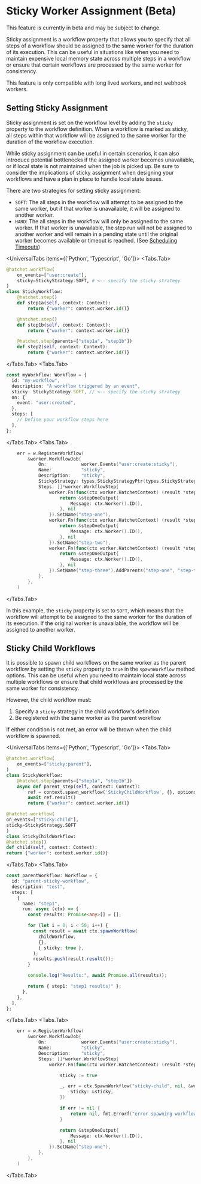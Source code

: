 
# Sticky Worker Assignment (Beta)

<Callout type="info">
  This feature is currently in beta and may be subject to change.
</Callout>

Sticky assignment is a workflow property that allows you to specify that all steps of a workflow should be assigned to the same worker for the duration of its execution. This can be useful in situations like when you need to maintain expensive local memory state across multiple steps in a workflow or ensure that certain workflows are processed by the same worker for consistency.

<Callout type="warn">
  This feature is only compatible with long lived workers, and not webhook
  workers.
</Callout>

## Setting Sticky Assignment

Sticky assignment is set on the workflow level by adding the `sticky` property to the workflow definition. When a workflow is marked as sticky, all steps within that workflow will be assigned to the same worker for the duration of the workflow execution.

<Callout type="warning">
  While sticky assignment can be useful in certain scenarios, it can also
  introduce potential bottlenecks if the assigned worker becomes unavailable, or
  if local state is not maintained when the job is picked up. Be sure to
  consider the implications of sticky assignment when designing your workflows
  and have a plan in place to handle local state issues.
</Callout>

There are two strategies for setting sticky assignment:

- `SOFT`: The all steps in the workflow will attempt to be assigned to the same worker, but if that worker is unavailable, it will be assigned to another worker.
- `HARD`: The all steps in the workflow will only be assigned to the same worker. If that worker is unavailable, the step run will not be assigned to another worker and will remain in a pending state until the original worker becomes available or timeout is reached. (See [Scheduling Timeouts](../timeouts.mdx))

<UniversalTabs items={['Python', 'Typescript', 'Go']}>
  <Tabs.Tab>

```python
@hatchet.workflow(
    on_events=["user:create"],
    sticky=StickyStrategy.SOFT, # <-- specify the sticky strategy
)
class StickyWorkflow:
    @hatchet.step()
    def step1a(self, context: Context):
        return {"worker": context.worker.id()}

    @hatchet.step()
    def step1b(self, context: Context):
        return {"worker": context.worker.id()}

    @hatchet.step(parents=["step1a", "step1b"])
    def step2(self, context: Context):
        return {"worker": context.worker.id()}

```

  </Tabs.Tab>
  <Tabs.Tab>

```typescript
const myWorkflow: Workflow = {
  id: "my-workflow",
  description: "A workflow triggered by an event",
  sticky: StickyStrategy.SOFT, // <-- specify the sticky strategy
  on: {
    event: "user:created",
  },
  steps: [
    // Define your workflow steps here
  ],
};
```

  </Tabs.Tab>
  <Tabs.Tab>

```go
	err = w.RegisterWorkflow(
		&worker.WorkflowJob{
			On:             worker.Events("user:create:sticky"),
			Name:           "sticky",
			Description:    "sticky",
			StickyStrategy: types.StickyStrategyPtr(types.StickyStrategy_SOFT),
			Steps: []*worker.WorkflowStep{
				worker.Fn(func(ctx worker.HatchetContext) (result *stepOneOutput, err error) {
					return &stepOneOutput{
						Message: ctx.Worker().ID(),
					}, nil
				}).SetName("step-one"),
				worker.Fn(func(ctx worker.HatchetContext) (result *stepOneOutput, err error) {
					return &stepOneOutput{
						Message: ctx.Worker().ID(),
					}, nil
				}).SetName("step-two"),
				worker.Fn(func(ctx worker.HatchetContext) (result *stepOneOutput, err error) {
					return &stepOneOutput{
						Message: ctx.Worker().ID(),
					}, nil
				}).SetName("step-three").AddParents("step-one", "step-two"),
			},
		},
	)
```

  </Tabs.Tab>
</UniversalTabs>

In this example, the `sticky` property is set to `SOFT`, which means that the workflow will attempt to be assigned to the same worker for the duration of its execution. If the original worker is unavailable, the workflow will be assigned to another worker.

## Sticky Child Workflows

It is possible to spawn child workflows on the same worker as the parent workflow by setting the `sticky` property to `true` in the `spawnWorkflow` method options. This can be useful when you need to maintain local state across multiple workflows or ensure that child workflows are processed by the same worker for consistency.

However, the child workflow must:

1. Specify a `sticky` strategy in the child workflow's definition
2. Be registered with the same worker as the parent workflow

If either condition is not met, an error will be thrown when the child workflow is spawned.

<UniversalTabs items={['Python', 'Typescript', 'Go']}>
  <Tabs.Tab>

```python
@hatchet.workflow(
    on_events=["sticky:parent"],
)
class StickyWorkflow:
    @hatchet.step(parents=["step1a", "step1b"])
    async def parent_step(self, context: Context):
        ref = context.spawn_workflow('StickyChildWorkflow', {}, options={"sticky": True})
        await ref.result()
        return {"worker": context.worker.id()}
```

```python
@hatchet.workflow(
on_events=["sticky:child"],
sticky=StickyStrategy.SOFT
)
class StickyChildWorkflow:
@hatchet.step()
def child(self, context: Context):
return {"worker": context.worker.id()}

```

  </Tabs.Tab>
  <Tabs.Tab>

```typescript
const parentWorkflow: Workflow = {
  id: "parent-sticky-workflow",
  description: "test",
  steps: [
    {
      name: "step1",
      run: async (ctx) => {
        const results: Promise<any>[] = [];

        for (let i = 0; i < 50; i++) {
          const result = await ctx.spawnWorkflow(
            childWorkflow,
            {},
            { sticky: true },
          );
          results.push(result.result());
        }

        console.log("Results:", await Promise.all(results));

        return { step1: "step1 results!" };
      },
    },
  ],
};
```

  </Tabs.Tab>
  <Tabs.Tab>

```go
	err = w.RegisterWorkflow(
		&worker.WorkflowJob{
			On:             worker.Events("user:create:sticky"),
			Name:           "sticky",
			Description:    "sticky",
			Steps: []*worker.WorkflowStep{
				worker.Fn(func(ctx worker.HatchetContext) (result *stepOneOutput, err error) {

    				sticky := true

    				_, err = ctx.SpawnWorkflow("sticky-child", nil, &worker.SpawnWorkflowOpts{
    					Sticky: &sticky,
    				})

    				if err != nil {
    					return nil, fmt.Errorf("error spawning workflow: %w", err)
    				}

    				return &stepOneOutput{
    					Message: ctx.Worker().ID(),
    				}, nil
    			}).SetName("step-one"),
    		},
    	},
    )

```

  </Tabs.Tab>
</UniversalTabs>
